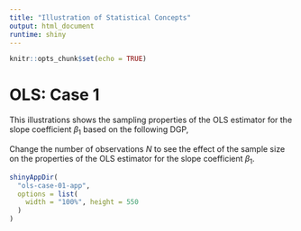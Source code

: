 ```yaml
---
title: "Illustration of Statistical Concepts"
output: html_document
runtime: shiny
---
```


```r
knitr::opts_chunk$set(echo = TRUE)
```

# OLS: Case 1

This illustrations shows the sampling properties of the OLS estimator for the slope coefficient $\beta_1$ based on the following DGP,

\begin{align}
Y_i &= -2 + 3.5 X_i + u_i, \\
X_i &\sim N\left(0,10\right), \\
u_i &\sim N\left(0,10\right).
\end{align}

Change the number of observations $N$ to see the effect of the sample size on the properties of the OLS estimator for the slope coefficient $\beta_1$.

```r
shinyAppDir(
  "ols-case-01-app",
  options = list(
    width = "100%", height = 550
  )
)
```
